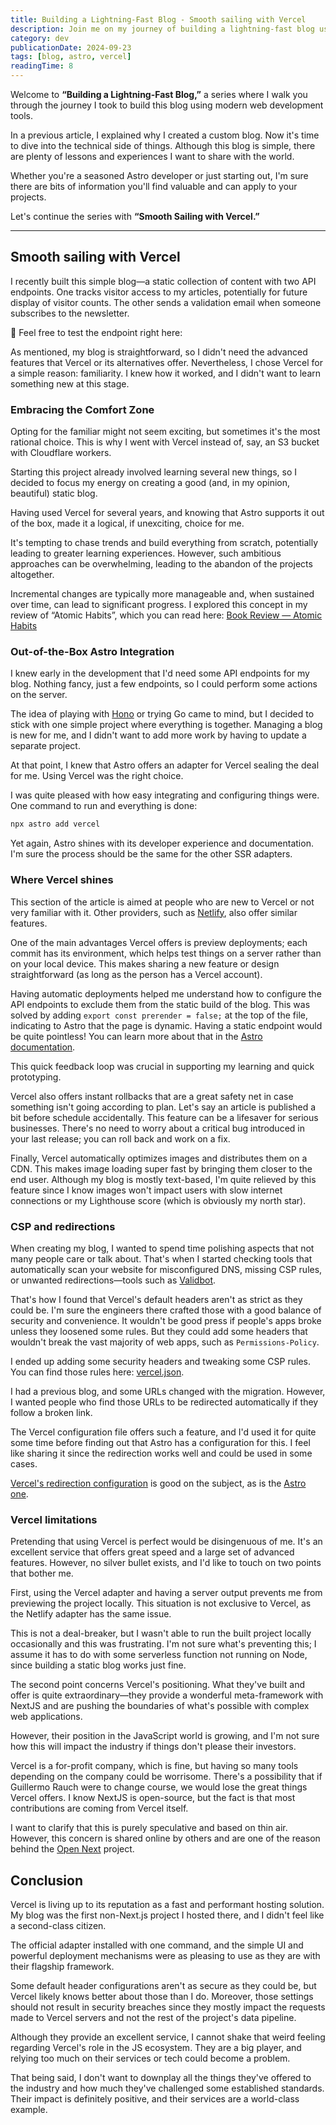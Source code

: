 ```yaml
---
title: Building a Lightning-Fast Blog - Smooth sailing with Vercel
description: Join me on my journey of building a lightning-fast blog using Astro and Vercel. Discover insights, benefits, and challenges of leveraging modern web development tools
category: dev
publicationDate: 2024-09-23
tags: [blog, astro, vercel]
readingTime: 8
---
```



Welcome to **“Building a Lightning-Fast Blog,”** a series where I walk you through the journey I took to build this blog using modern web development tools.

In a previous article, I explained why I created a custom blog. Now it's time to dive into the technical side of things. Although this blog is simple, there are plenty of lessons and experiences I want to share with the world.

Whether you're a seasoned Astro developer or just starting out, I'm sure there are bits of information you'll find valuable and can apply to your projects.

Let's continue the series with **“Smooth Sailing with Vercel.”**

---

## Smooth sailing with Vercel

I recently built this simple blog—a static collection of content with two API endpoints. One tracks visitor access to my articles, potentially for future display of visitor counts. The other sends a validation email when someone subscribes to the newsletter.

🦆 Feel free to test the endpoint right here:

<InlineNewsletter />

As mentioned, my blog is straightforward, so I didn't need the advanced features that Vercel or its alternatives offer. Nevertheless, I chose Vercel for a simple reason: familiarity. I knew how it worked, and I didn't want to learn something new at this stage.

### Embracing the Comfort Zone

Opting for the familiar might not seem exciting, but sometimes it's the most rational choice. This is why I went with Vercel instead of, say, an S3 bucket with Cloudflare workers.

Starting this project already involved learning several new things, so I decided to focus my energy on creating a good (and, in my opinion, beautiful) static blog.

Having used Vercel for several years, and knowing that Astro supports it out of the box, made it a logical, if unexciting, choice for me.

It's tempting to chase trends and build everything from scratch, potentially leading to greater learning experiences. However, such ambitious approaches can be overwhelming, leading to the abandon of the projects altogether.

Incremental changes are typically more manageable and, when sustained over time, can lead to significant progress. I explored this concept in my review of “Atomic Habits”, which you can read here: [Book Review — Atomic Habits](https://flavienbonvin.com/articles/atomic-habits)

### Out-of-the-Box Astro Integration

I knew early in the development that I'd need some API endpoints for my blog. Nothing fancy, just a few endpoints, so I could perform some actions on the server.

The idea of playing with [Hono](https://hono.dev/) or trying Go came to mind, but I decided to stick with one simple project where everything is together. Managing a blog is new for me, and I didn't want to add more work by having to update a separate project.

At that point, I knew that Astro offers an adapter for Vercel sealing the deal for me. Using Vercel was the right choice.

I was quite pleased with how easy integrating and configuring things were. One command to run and everything is done:

```bash
npx astro add vercel
```

Yet again, Astro shines with its developer experience and documentation. I'm sure the process should be the same for the other SSR adapters.

### Where Vercel shines

This section of the article is aimed at people who are new to Vercel or not very familiar with it. Other providers, such as [Netlify](https://www.netlify.com/), also offer similar features.

One of the main advantages Vercel offers is preview deployments; each commit has its environment, which helps test things on a server rather than on your local device. This makes sharing a new feature or design straightforward (as long as the person has a Vercel account).

Having automatic deployments helped me understand how to configure the API endpoints to exclude them from the static build of the blog. This was solved by adding `export const prerender = false;` at the top of the file, indicating to Astro that the page is dynamic. Having a static endpoint would be quite pointless! You can learn more about that in the [Astro documentation](https://docs.astro.build/en/guides/server-side-rendering/#opting-out-of-pre-rendering-in-hybrid-mode).

This quick feedback loop was crucial in supporting my learning and quick prototyping.

Vercel also offers instant rollbacks that are a great safety net in case something isn't going according to plan. Let's say an article is published a bit before schedule accidentally. This feature can be a lifesaver for serious businesses. There's no need to worry about a critical bug introduced in your last release; you can roll back and work on a fix.

Finally, Vercel automatically optimizes images and distributes them on a CDN. This makes image loading super fast by bringing them closer to the end user. Although my blog is mostly text-based, I'm quite relieved by this feature since I know images won't impact users with slow internet connections or my Lighthouse score (which is obviously my north star).

### CSP and redirections

When creating my blog, I wanted to spend time polishing aspects that not many people care or talk about. That's when I started checking tools that automatically scan your website for misconfigured DNS, missing CSP rules, or unwanted redirections—tools such as [Validbot](https://www.validbot.com/).

That's how I found that Vercel's default headers aren't as strict as they could be. I'm sure the engineers there crafted those with a good balance of security and convenience. It wouldn't be good press if people's apps broke unless they loosened some rules. But they could add some headers that wouldn't break the vast majority of web apps, such as `Permissions-Policy`.

I ended up adding some security headers and tweaking some CSP rules. You can find those rules here: [vercel.json](https://github.com/flavienbonvin/flavien-bonvin/blob/main/vercel.json).

I had a previous blog, and some URLs changed with the migration. However, I wanted people who find those URLs to be redirected automatically if they follow a broken link.

The Vercel configuration file offers such a feature, and I'd used it for quite some time before finding out that Astro has a configuration for this. I feel like sharing it since the redirection works well and could be used in some cases.

[Vercel's redirection configuration](https://vercel.com/docs/edge-network/redirects#configuration-redirects) is good on the subject, as is the [Astro one](https://docs.astro.build/en/guides/routing/#configured-redirects).

<InlineNewsletter />

### Vercel limitations

Pretending that using Vercel is perfect would be disingenuous of me. It's an excellent service that offers great speed and a large set of advanced features. However, no silver bullet exists, and I'd like to touch on two points that bother me.

First, using the Vercel adapter and having a server output prevents me from previewing the project locally. This situation is not exclusive to Vercel, as the Netlify adapter has the same issue.

This is not a deal-breaker, but I wasn't able to run the built project locally occasionally and this was frustrating. I'm not sure what's preventing this; I assume it has to do with some serverless function not running on Node, since building a static blog works just fine.

The second point concerns Vercel's positioning. What they've built and offer is quite extraordinary—they provide a wonderful meta-framework with NextJS and are pushing the boundaries of what's possible with complex web applications.

However, their position in the JavaScript world is growing, and I'm not sure how this will impact the industry if things don't please their investors.

Vercel is a for-profit company, which is fine, but having so many tools depending on the company could be worrisome. There's a possibility that if Guillermo Rauch were to change course, we would lose the great things Vercel offers. I know NextJS is open-source, but the fact is that most contributions are coming from Vercel itself.

I want to clarify that this is purely speculative and based on thin air. However, this concern is shared online by others and are one of the reason behind the [Open Next](https://open-next.js.org/) project.

## Conclusion

Vercel is living up to its reputation as a fast and performant hosting solution. My blog was the first non-Next.js project I hosted there, and I didn't feel like a second-class citizen.

The official adapter installed with one command, and the simple UI and powerful deployment mechanisms were as pleasing to use as they are with their flagship framework.

Some default header configurations aren't as secure as they could be, but Vercel likely knows better about those than I do. Moreover, those settings should not result in security breaches since they mostly impact the requests made to Vercel servers and not the rest of the project's data pipeline.

Although they provide an excellent service, I cannot shake that weird feeling regarding Vercel's role in the JS ecosystem. They are a big player, and relying too much on their services or tech could become a problem.

That being said, I don't want to downplay all the things they've offered to the industry and how much they've challenged some established standards. Their impact is definitely positive, and their services are a world-class example.
